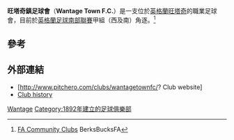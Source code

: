 {{Infobox football club
| clubname    = 旺塔奇鎮足球會
| image       = <!-- 檔案不存在 [[File:Wantage_Town_FC.png|150px]] ，可從英文維基百科取得 -->
| fullname    = Wantage Town Football Club
| nickname    = The Alfredians
| founded     = {{start date and age|df=yes|1892}}
| ground      = [[旺塔奇|旺塔奇]]Alfredian Park
| capacity    = 1,500
| chairman    = Glyn Austin / John Culley (acting)
| manager     = Daniel Barry
| league      = [[英格蘭足球南部聯賽|英格蘭足球南部聯賽]]甲組（西及南）
| season      = 2014–15
| position    = [[英格蘭足球南部聯賽|英格蘭足球南部聯賽]]甲組（西及南）, 20
| pattern_la1 = |pattern_b1=_thinwhitehoops|pattern_ra1=|pattern_sh1=_white border
| leftarm1    = 008000|body1=008000|rightarm1=008000|shorts1=008000|socks1=008000
| pattern_la2 = |pattern_b2=_blacksleevelinesandsidesthick|pattern_ra2=|pattern_sh2=
| leftarm2    = FF0000|body2=FF0000|rightarm2=FF0000|shorts2=FF0000|socks2=FF0000
}}
'''旺塔奇鎮足球會'''（'''Wantage Town F.C.'''）是一支位於[[英格蘭|英格蘭]][[旺塔奇|旺塔奇]]的職業足球會，目前於[[英格蘭足球南部聯賽|英格蘭足球南部聯賽]]甲組（西及南）角逐。<ref>[http://www.berks-bucksfa.com/more/fa-community-clubs FA Community Clubs] {{webarchive|url=https://web.archive.org/web/20120626062640/http://www.berks-bucksfa.com/more/fa-community-clubs |date=2012-06-26 }} BerksBucksFA</ref>

==參考==
{{Reflist}}

==外部連結==
*[http://www.pitchero.com/clubs/wantagetownfc/? Club website] {{Wayback|url=http://www.pitchero.com/clubs/wantagetownfc/ |date=20210125053013 }}
*[http://www.pitchero.com/clubs/wantagetownfc/a/history-8207.html Club history] {{Wayback|url=http://www.pitchero.com/clubs/wantagetownfc/a/history-8207.html |date=20190123043623 }}

[[Category:牛津郡足球俱樂部|Wantage]]
[[Category:1892年建立的足球俱樂部|Category:1892年建立的足球俱樂部]]